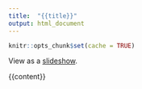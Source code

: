 ```yaml
---
title:  "{{title}}"
output: html_document
---
```


```r
knitr::opts_chunk$set(cache = TRUE)
```

View as a [slideshow]({{slides}}).

{{content}}
